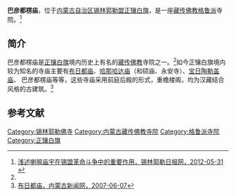{{Infobox Tibetan Buddhist monastery
|name =巴彦都楞庙
|image = 
|image size = 250px
|alt = 
|caption = 
|t=
|w=
|to = 
|ipa={{IPA|}}
|z=
|thdl=
|e=
|tc=巴彥都楞廟
|s=巴彦都楞庙
|p=
|m=
|k=
|pushpin_map = 
|latd =  | latm =  | lats =  | latNS = 
|longd=  | longm= | longs =| longEW = 
|iso_region = 
|map_caption = 
|mapsize = 
|location_country = 中国
|location = {{CHN}}[[内蒙古自治区|内蒙古自治区]][[锡林郭勒盟|锡林郭勒盟]][[正镶白旗|正镶白旗]]
|coordinates_display =
|founded_by = 
|date_founded =
|date_renovated =
|sect = [[格鲁派|格鲁派]]
|mather =
|children =
|dedicated_to = 
|tulku =
|head_lama = 
|head_mgh =
|no._of_monks = 
|architecture = 
|festivals =
|footnotes = 
}}

'''巴彦都楞庙'''，位于[[内蒙古自治区|内蒙古自治区]][[锡林郭勒盟|锡林郭勒盟]][[正镶白旗|正镶白旗]]，是一座[[藏传佛教|藏传佛教]][[格鲁派|格鲁派]]寺院。<ref name=xilinribao>[http://www.xlglrbw.com/wenshi/2012-05/31/content_3540.htm 浅述喇嘛庙宇在锡盟革命斗争中的重要作用，锡林郭勒日报网，2012-05-31] {{webarchive|url=https://web.archive.org/web/20140503183503/http://www.xlglrbw.com/wenshi/2012-05/31/content_3540.htm |date=2014-05-03 }}</ref>

==简介==
巴彦都楞庙是[[正镶白旗|正镶白旗]]境内历史上有名的[[藏传佛教|藏传佛教]]寺院之一。<ref name=xilinribao/>如今正镶白旗境内较为知名的寺庙主要有[[布日都庙|布日都庙]]、[[哈那哈达庙|哈那哈达庙]]（和硕庙、永安寺）、[[宝日陶勒盖庙|宝日陶勒盖庙]]、  巴彦都楞庙等等，这些寺庙采用前庭后殿的形式，重檐楼阁，均为汉藏结合风格的古建筑。<ref>[http://news.nmgnews.com.cn/xlglm/article/20070607/145097_1.html 布日都庙，内蒙古新闻网，2007-06-07]{{dead link|date=2017年12月 |bot=InternetArchiveBot |fix-attempted=yes }}</ref>

==参考文献==
{{reflist}}

[[Category:锡林郭勒佛寺|Category:锡林郭勒佛寺]] 
[[Category:内蒙古藏传佛教寺院|Category:内蒙古藏传佛教寺院]]
[[Category:格鲁派寺院|Category:格鲁派寺院]]
[[Category:正镶白旗|Category:正镶白旗]]